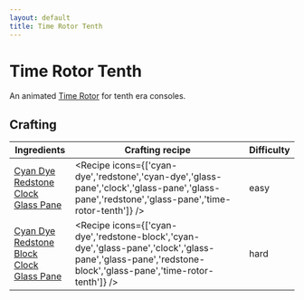 ```yaml
---
layout: default
title: Time Rotor Tenth
---
```



Time Rotor Tenth
===================

An animated [Time Rotor](/time-rotor) for tenth era consoles.

## Crafting

| Ingredients | Crafting recipe | Difficulty |
| ----------- | --------------- | ------------- |
| [Cyan Dye](https://minecraft.wiki/w/Cyan_Dye)<br/>[Redstone](https://minecraft.wiki/w/Redstone)<br/>[Clock](https://minecraft.wiki/w/Clock)<br/>[Glass Pane](https://minecraft.wiki/w/Glass_Pane) | <Recipe icons={['cyan-dye','redstone','cyan-dye','glass-pane','clock','glass-pane','glass-pane','redstone','glass-pane','time-rotor-tenth']} /> | easy |
| [Cyan Dye](https://minecraft.wiki/w/Cyan_Dye)<br/>[Redstone Block](https://minecraft.wiki/w/Redstone_Block)<br/>[Clock](https://minecraft.wiki/w/Clock)<br/>[Glass Pane](https://minecraft.wiki/w/Glass_Pane) | <Recipe icons={['cyan-dye','redstone-block','cyan-dye','glass-pane','clock','glass-pane','glass-pane','redstone-block','glass-pane','time-rotor-tenth']} /> | hard |
